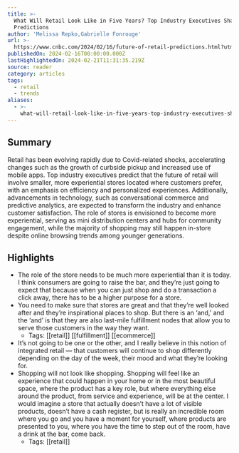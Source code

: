 ```yaml
---
title: >-
  What Will Retail Look Like in Five Years? Top Industry Executives Share Their
  Predictions
author: 'Melissa Repko,Gabrielle Fonrouge'
url: >-
  https://www.cnbc.com/2024/02/16/future-of-retail-predictions.html?utm_source=expresscheckout.beehiiv.com&utm_medium=newsletter&utm_campaign=express-checkout-61-the-latest-in-cpg-retail-and-ecomm
publishedOn: 2024-02-16T00:00:00.000Z
lastHighlightedOn: 2024-02-21T11:31:35.219Z
source: reader
category: articles
tags:
  - retail
  - trends
aliases:
  - >-
    what-will-retail-look-like-in-five-years-top-industry-executives-share-their-predictions
---
```

## Summary

Retail has been evolving rapidly due to Covid-related shocks, accelerating changes such as the growth of curbside pickup and increased use of mobile apps. Top industry executives predict that the future of retail will involve smaller, more experiential stores located where customers prefer, with an emphasis on efficiency and personalized experiences. Additionally, advancements in technology, such as conversational commerce and predictive analytics, are expected to transform the industry and enhance customer satisfaction. The role of stores is envisioned to become more experiential, serving as mini distribution centers and hubs for community engagement, while the majority of shopping may still happen in-store despite online browsing trends among younger generations.

## Highlights
- The role of the store needs to be much more experiential than it is today. I think consumers are going to raise the bar, and they’re just going to expect that because when you can just shop and do a transaction a click away, there has to be a higher purpose for a store.
- You need to make sure that stores are great and that they’re well looked after and they’re inspirational places to shop. But there is an ‘and,’ and the ‘and’ is that they are also last-mile fulfillment nodes that allow you to serve those customers in the way they want.
    - Tags: [[retail]] [[fulfillment]] [[ecommerce]] 
- It’s not going to be one or the other, and I really believe in this notion of integrated retail — that customers will continue to shop differently depending on the day of the week, their mood and what they’re looking for.
- Shopping will not look like shopping. Shopping will feel like an experience that could happen in your home or in the most beautiful space, where the product has a key role, but where everything else around the product, from service and experience, will be at the center. I would imagine a store that actually doesn’t have a lot of visible products, doesn’t have a cash register, but is really an incredible room where you go and you have a moment for yourself, where products are presented to you, where you have the time to step out of the room, have a drink at the bar, come back.
    - Tags: [[retail]]
